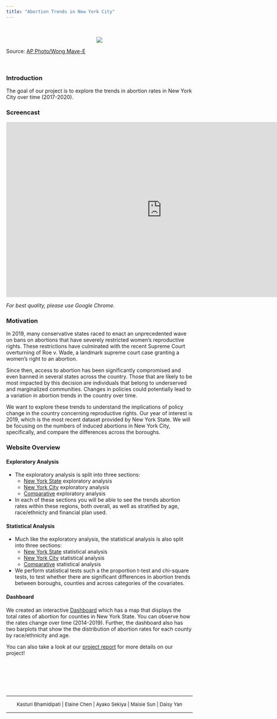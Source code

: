 ```yaml
---
title: "Abortion Trends in New York City"
---
```


&nbsp; 

<center>
<img src="images/abortion_background.jpeg">
</center>
Source: [AP Photo/Wong Maye-E](https://www.ny1.com/nyc/all-boroughs/news/2022/05/12/how-new-york-is-preparing-for-a-potential-dismantling-of-roe-v--wade)

&nbsp; 

### Introduction 


The goal of our project is to explore the trends in abortion rates in New York City over time (2017-2020). 

### Screencast

<iframe width="840" height="472.5" src="https://www.youtube.com/embed/dPL1251xpdk" title="YouTube video player" frameborder="0" allow="accelerometer; autoplay; clipboard-write; encrypted-media; gyroscope; picture-in-picture" allowfullscreen></iframe>

*For best quality, please use Google Chrome.*

### Motivation 


In 2019, many conservative states raced to enact an unprecedented wave on bans on abortions that have severely restricted women’s reproductive rights. These restrictions have culminated with the recent Supreme Court overturning of Roe v. Wade, a landmark supreme court case granting a women’s right to an abortion. 

Since then, access to abortion has been significantly compromised and even banned in several states across the country. Those that are likely to be most impacted by this decision are individuals that belong to underserved and marginalized communities. Changes in policies could potentially lead to a variation in abortion trends in the country over time.  

We want to explore these trends to understand the implications of policy change in the country concerning reproductive rights. Our year of interest is 2019, which is the most recent dataset provided by New York State. We will be focusing on the numbers of induced abortions in New York City, specifically, and compare the differences across the boroughs. 

### Website Overview

#### Exploratory Analysis

- The exploratory analysis is split into three sections: 
  - [New York State](ny_exploratory_analysis.html) exploratory analysis
  - [New York City](nyc_exploratory_analysis.html) exploratory analysis 
  - [Comparative](comparative.html) exploratory analysis 
- In each of these sections you will be able to see the trends abortion rates within these regions, both overall, as well as stratified by age, race/ethnicty and financial plan used.


#### Statistical Analysis 

- Much like the exploratory analysis, the statistical analysis is also split into three sections: 
  - [New York State](nys_statistical_analysis.html) statistical analysis
  - [New York City](nyc_statistical_analysis.html) statistical analysis 
  - [Comparative](comparative_statistical_analysis.html.html) statistical analysis 
  
- We perform statistical tests such a the proportion t-test and chi-square tests, to test whether there are significant differences in abortion trends between boroughs, counties and across categories of the covariates. 

#### Dashboard 

We created an interactive [Dashboard](https://kasturi-b.shinyapps.io/shiny_dashboard_template/) which has a map that displays the total rates of abortion for counties in New York State. You can observe how the rates change over time (2014-2019). Further, the dashboard also has two barplots that show the the distribution of abortion rates for each county by race/ethnicity and age. 

You can also take a look at our [project report](report.html) for more details on our project! 

&nbsp; 

&nbsp; 

&nbsp; 


***

 <center><font size ="2"> Kasturi Bhamidipati | Elaine Chen | Ayako Sekiya | Maisie Sun | Daisy Yan </font></center>

***

<div class="tocify-extend-page" data-unique="tocify-extend-page" style="height: 0;"></div> 